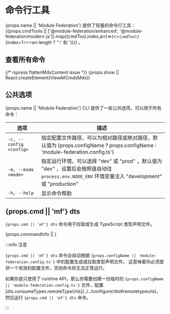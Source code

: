 # 命令行工具

<p>
{props.name || 'Module Federation'} 提供了轻量的命令行工具：{(props.cmdTools || ['@module-federation/enhanced', '@module-federation/modern-js']).map((cmdTool,index,arr)=>(<><code>{cmdTool}</code>{index+1===arr.length ? '':' 和 '}</>))} 。
</p>

## 查看所有命令


{/* rspress flattenMdxContent issue  */}
{props.show || React.createElement(ViewAllCmdsMdx)}

## 公共选项

{props.name || 'Module Federation'} CLI 提供了一些公共选项，可以用于所有命令：

| 选项                       | 描述                                                                                                              |
| -------------------------- | ----------------------------------------------------------------------------------------------------------------- |
| `-c, --config <config>`    | 指定配置文件路径，可以为相对路径或绝对路径，默认值为 {props.configName ? props.configName : 'module-federation.config.ts'}      |
| `-m, --mode <mode>`        | 指定运行环境，可以选择 "dev" 或 "prod" ，默认值为 "dev" ，设置后会按照值自动往 `process.env.NODE_ENV` 环境变量注入  "development" 或 "production"   |
| `-h, --help`               | 显示命令帮助                                                                                                      |

## {props.cmd || 'mf'} dts

<p>
  <code>{props.cmd || 'mf'} dts</code>
  命令用于拉取或生成 TypeScript 类型声明文件。
</p>


{props.commandInfo || <CommandInfo />}

:::info 注意

<p><code>{props.cmd || 'mf'} dts</code> 命令会自动根据 <code>{props.configName || 'module-federation.config.ts'}</code> 中的配置生成或拉取类型声明文件。 这意味着你必须提供一个有效的配置文件，否则命令将无法正常运行。</p>

<p>如果你是只使用了 runtime API，那么你需要创建一份临时的 <code>{props.configName || 'module-federation.config.ts'}</code> 文件，配置 [dts.consumeTypes.remoteTypeUrls](../../configure/dts#remotetypeurls)，然后运行 <code>{props.cmd || 'mf'} dts</code>  命令。</p>

:::
